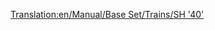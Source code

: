 [[Translation:en/Manual/Base Set/Trains/SH '40']]
{{it/Manuale/Set base/Treni/StatMotrici|Image=[[File:en/Manual/Base Set/Trains/Sh40.png]]
|Name=SH "40"
|Cost=€ 70.312
|Speed=177 km/h (110 mph)
|Weight=82 t
|Power=5.070 hp (3.728 kW)
|Annual=€ 5.764
|Designed=1973
|Lifespan=23
|Capacity=N/A
|Description=
|Real-life=[https://www.wikipedia.org/wiki/British Rail Class 87 British Rail Class 87]
}}